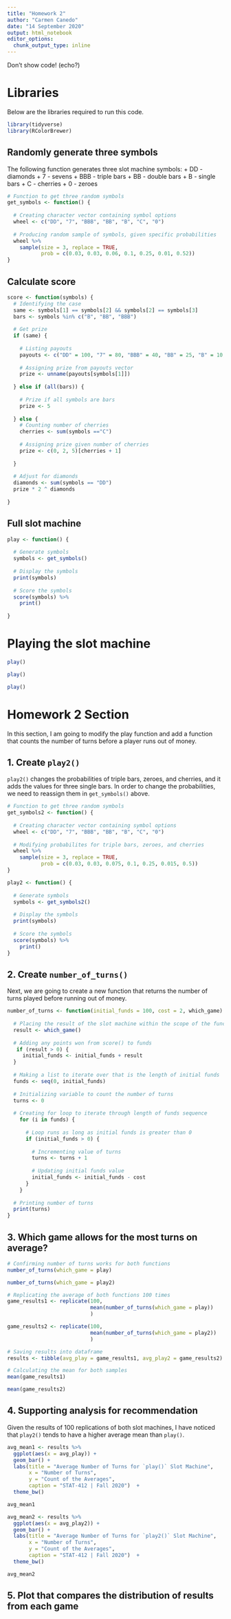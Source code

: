 ```yaml
---
title: "Homework 2"
author: "Carmen Canedo"
date: "14 September 2020"
output: html_notebook
editor_options: 
  chunk_output_type: inline
---
```


Don't show code! (echo?)

# Libraries
Below are the libraries required to run this code.
```r
library(tidyverse)
library(RColorBrewer)
```

## Randomly generate three symbols
The following function generates three slot machine symbols:
  + DD - diamonds
  + 7 - sevens
  + BBB - triple bars
  + BB - double bars
  + B - single bars
  + C - cherries
  + 0 - zeroes
  
```r
# Function to get three random symbols
get_symbols <- function() {
  
  # Creating character vector containing symbol options
  wheel <- c("DD", "7", "BBB", "BB", "B", "C", "0")
  
  # Producing random sample of symbols, given specific probabilities
  wheel %>% 
    sample(size = 3, replace = TRUE,
           prob = c(0.03, 0.03, 0.06, 0.1, 0.25, 0.01, 0.52))
}
```

## Calculate score
```r
score <- function(symbols) {
  # Identifying the case
  same <- symbols[1] == symbols[2] && symbols[2] == symbols[3]
  bars <- symbols %in% c("B", "BB", "BBB")
  
  # Get prize
  if (same) {
    
    # Listing payouts
    payouts <- c("DD" = 100, "7" = 80, "BBB" = 40, "BB" = 25, "B" = 10, "C" = 10, "0" = 0)
    
    # Assigning prize from payouts vector
    prize <- unname(payouts[symbols[1]])
    
  } else if (all(bars)) {
    
    # Prize if all symbols are bars
    prize <- 5
    
  } else {
    # Counting number of cherries
    cherries <- sum(symbols =="C")
    
    # Assigning prize given number of cherries
    prize <- c(0, 2, 5)[cherries + 1]
    
  }
  
  # Adjust for diamonds
  diamonds <- sum(symbols == "DD")
  prize * 2 ^ diamonds
  
}
```


## Full slot machine
```r
play <- function() {
  
  # Generate symbols
  symbols <- get_symbols()
  
  # Display the symbols
  print(symbols)
  
  # Score the symbols
  score(symbols) %>% 
    print()
  
}
```

# Playing the slot machine
```r
play()

play()

play()
```

# Homework 2 Section
In this section, I am going to modify the play function and add a function that counts the number of turns before a player runs out of money.

## 1. Create `play2()`
`play2()` changes the probabilities of triple bars, zeroes, and cherries, and it adds the values for three single bars. In order to change the probabilities, we need to reassign them in `get_symbols()` above.
```r
# Function to get three random symbols
get_symbols2 <- function() {
  
  # Creating character vector containing symbol options
  wheel <- c("DD", "7", "BBB", "BB", "B", "C", "0")
  
  # Modifying probabilites for triple bars, zeroes, and cherries
  wheel %>% 
    sample(size = 3, replace = TRUE,
           prob = c(0.03, 0.03, 0.075, 0.1, 0.25, 0.015, 0.5))
}
```


```r
play2 <- function() {
  
  # Generate symbols
  symbols <- get_symbols2()
  
  # Display the symbols
  print(symbols)
  
  # Score the symbols
  score(symbols) %>% 
    print()
}
```


## 2. Create `number_of_turns()`
Next, we are going to create a new function that returns the number of turns played before running out of money.
```r
number_of_turns <- function(initial_funds = 100, cost = 2, which_game) {
  
  # Placing the result of the slot machine within the scope of the function
  result <- which_game()
  
  # Adding any points won from score() to funds
   if (result > 0) {
     initial_funds <- initial_funds + result
  }
  
  # Making a list to iterate over that is the length of initial funds
  funds <- seq(0, initial_funds)
  
  # Initializing variable to count the number of turns
  turns <- 0
  
  # Creating for loop to iterate through length of funds sequence
    for (i in funds) {
      
      # Loop runs as long as initial funds is greater than 0
      if (initial_funds > 0) {
        
        # Incrementing value of turns
        turns <- turns + 1
        
        # Updating initial funds value
        initial_funds <- initial_funds - cost
      }
    }
  
  # Printing number of turns
  print(turns)
}
```

## 3. Which game allows for the most turns on average?
```r
# Confirming number of turns works for both functions
number_of_turns(which_game = play)

number_of_turns(which_game = play2)
```

```r
# Replicating the average of both functions 100 times
game_results1 <- replicate(100,
                           mean(number_of_turns(which_game = play))
                           )

game_results2 <- replicate(100, 
                           mean(number_of_turns(which_game = play2))
                           )

# Saving results into dataframe
results <- tibble(avg_play = game_results1, avg_play2 = game_results2)

# Calculating the mean for both samples
mean(game_results1)

mean(game_results2)
```

## 4. Supporting analysis for recommendation
Given the results of 100 replications of both slot machines, I have noticed that `play2()` tends to have a higher average mean than `play()`.

```r
avg_mean1 <- results %>% 
  ggplot(aes(x = avg_play)) +
  geom_bar() +
  labs(title = "Average Number of Turns for `play()` Slot Machine",
       x = "Number of Turns",
       y = "Count of the Averages",
       caption = "STAT-412 | Fall 2020")  +
  theme_bw()

avg_mean1
```

```r
avg_mean2 <- results %>% 
  ggplot(aes(x = avg_play2)) +
  geom_bar() +
  labs(title = "Average Number of Turns for `play2()` Slot Machine",
       x = "Number of Turns",
       y = "Count of the Averages",
       caption = "STAT-412 | Fall 2020")  +
  theme_bw()

avg_mean2
```


## 5. Plot that compares the distribution of results from each game


